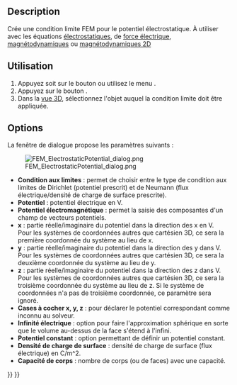 <languages/>

{{Docnav/fr
|[[FEM_ElementFluid1D/fr|Section fluide 1D]]
|[[FEM_ConstraintCurrentDensity/fr|Densité de courant]]
|[[FEM_Workbench/fr|Atelier FEM]]
|IconL=FEM_ElementFluid1D.svg
|IconR=FEM_ConstraintCurrentDensity.svg
|IconC=Workbench_FEM.svg
}}

{{GuiCommandContainer
|
{{GuiCommand/fr
|Name=FEM ConstraintElectrostaticPotential
|Name/fr=FEM Potentiel électrostatique
|MenuLocation=Modèle → Conditions limites électromagnétiques → Condition limite de potentiel électrostatique
|Workbenches=[[FEM_Workbench/fr|FEM]]
|SeeAlso=[[FEM_Example_Capacitance_Two_Balls/fr|FEM Exemple calcul capacité de deux sphères]], [[FEM_tutorial/fr|FEM Tutoriel]]
}}
{{GuiCommandFemInfo/fr
|Solvers=Elmer
}}
}}

<span id="Description"></span>
== Description ==

<div class="mw-translate-fuzzy">
Crée une condition limite FEM pour le potentiel électrostatique. À utiliser avec les équations [[FEM_EquationElectrostatic/fr|électrostatiques]], de [[FEM_EquationElectricforce/fr|force électrique]], [[FEM_EquationMagnetodynamic/fr|magnétodynamiques]] ou [[FEM_EquationMagnetodynamic2D/fr|magnétodynamiques 2D]]
</div>

<span id="Usage"></span>
==Utilisation==

# Appuyez soit sur le bouton {{Button|[[Image:FEM_ConstraintElectrostaticPotential.svg|16px]] [[FEM_ConstraintElectrostaticPotential/fr|Condition limite de potentiel électrostatique]]}} ou utilisez le menu {{MenuCommand|Modèle → Conditions limites électromagnétiques → [[Image:FEM_ConstraintElectrostaticPotential.svg|16px]] Condition limite de potentiel électrostatique}}.
# Appuyez sur le bouton {{Button|Ajouter}}.
# Dans la [[3D_view/fr|vue 3D]], sélectionnez l'objet auquel la condition limite doit être appliquée.

==Options==

La fenêtre de dialogue propose les paramètres suivants :

[[Image:FEM_ElectrostaticPotential_dialog.png]]

* '''Condition aux limites''' : permet de choisir entre le type de condition aux limites de Dirichlet (potentiel prescrit) et de Neumann (flux électrique/densité de charge de surface prescrite). {{Version/fr|1.1}}
* '''Potentiel''' : potentiel électrique en V.
* '''Potentiel électromagnétique''' : permet la saisie des composantes d'un champ de vecteurs potentiels.
* '''x''' : partie réelle/imaginaire du potentiel dans la direction des x en V.</br>Pour les systèmes de coordonnées autres que cartésien 3D, ce sera la première coordonnée du système au lieu de x.
* '''y''' : partie réelle/imaginaire du potentiel dans la direction des y dans V.</br>Pour les systèmes de coordonnées autres que cartésien 3D, ce sera la deuxième coordonnée du système au lieu de y.
* '''z''' : partie réelle/imaginaire du potentiel dans la direction des z dans V.</br>Pour les systèmes de coordonnées autres que cartésien 3D, ce sera la troisième coordonnée du système au lieu de z. Si le système de coordonnées n'a pas de troisième coordonnée, ce paramètre sera ignoré.
* '''Cases à cocher x, y, z''' : pour déclarer le potentiel correspondant comme inconnu au solveur.
* '''Infinité électrique''' : option pour faire l'approximation sphérique en sorte que le volume au-dessus de la face s'étend à l'infini.
* '''Potentiel constant''' : option permettant de définir un potentiel constant.
* '''Densité de charge de surface''' : densité de charge de surface (flux électrique) en C/m^2. {{Version/fr|1.1}}
* '''Capacité de corps''' : nombre de corps (ou de faces) avec une capacité.


{{Docnav/fr
|[[FEM_ElementFluid1D/fr|Section fluide 1D]]
|[[FEM_ConstraintCurrentDensity/fr|Densité de courant]]
|[[FEM_Workbench/fr|Atelier FEM]]
|IconL=FEM_ElementFluid1D.svg
|IconR=FEM_ConstraintCurrentDensity.svg
|IconC=Workbench_FEM.svg
}}

{{FEM Tools navi{{#translation:}}}}
{{Userdocnavi{{#translation:}}}}